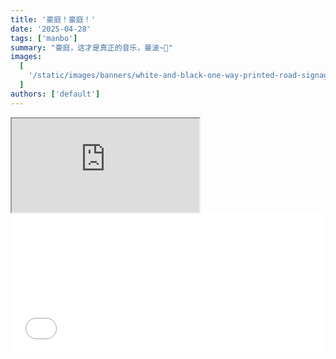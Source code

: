 ```yaml
---
title: '豪庭！豪庭！'
date: '2025-04-28'
tags: ['manbo']
summary: "豪庭，这才是真正的音乐，曼波~🐶"
images:
  [
    '/static/images/banners/white-and-black-one-way-printed-road-signages__bdchu614__pKeF6Tt3c08.jpg',
  ]
authors: ['default']
---
```

<iframe
  className="aspect-video w-full max-w-full"
  src="https://player.bilibili.com/player.html?isOutside=true&aid=113920199169863&bvid=BV1&page=1&high_quality=1&danmaku=1&autoplay=0"
  title="Shopify Hydrogen - Price range filter component demo"
  allow="accelerometer; autoplay; clipboard-write; encrypted-media; gyroscope; picture-in-picture; web-share"
  referrerPolicy="strict-origin-when-cross-origin"
  allowFullScreen
></iframe>

<iframe frameborder="no" border="0" marginwidth="0" marginheight="0" width="100%" height="220" src="//music.163.com/outchain/player?type=0&id=12523274752&auto=1&height=430">
</iframe>
